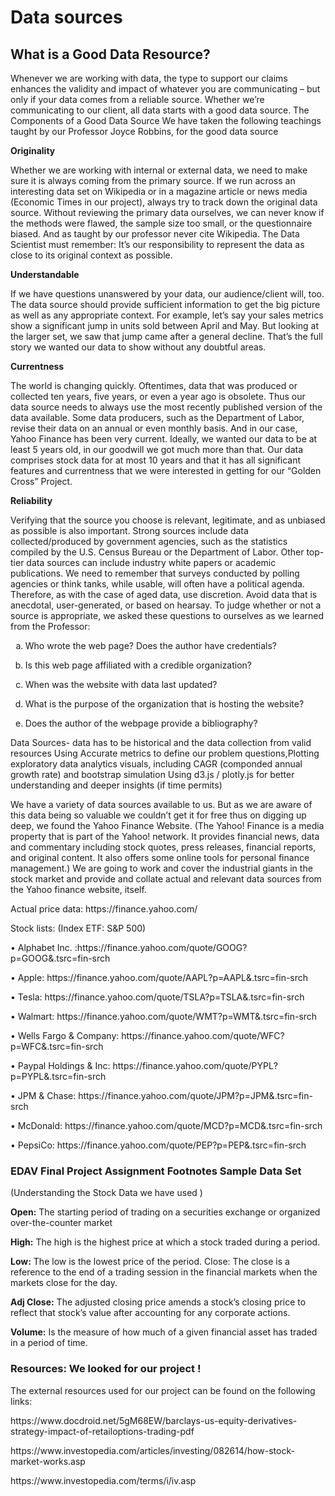 # Data sources

## What is a Good Data Resource?
Whenever we are working with data, the type to support our claims enhances the validity and impact of whatever you are communicating -- but only if your data comes from a reliable source. 
Whether we’re communicating to our client, all data starts with a good data source.
The Components of a Good Data Source
We have taken the following teachings taught by our Professor Joyce Robbins, for the good data source  

**Originality**

Whether we are working with internal or external data, we need to make sure it is always coming from the primary source. If we run across an interesting data set on Wikipedia or in a magazine article or news media (Economic Times in our project), always try to track down the original data source.
Without reviewing the primary data ourselves,  we can never know if the methods were flawed, the sample size too small, or the questionnaire biased. And as taught by our professor never cite Wikipedia. 
The Data Scientist must remember: It's our responsibility to represent the data as close to its original context as possible.

**Understandable**

If we have questions unanswered by your data, our audience/client will, too. The data source should provide sufficient information to get the big picture as well as any appropriate context. 
For example, let's say your sales metrics show a significant jump in units sold between April and May. But looking at the larger set, we saw that jump came after a general decline. That’s the full story we wanted our data to show without any doubtful areas.

**Currentness**

The world is changing quickly. Oftentimes, data that was produced or collected ten years, five years, or even a year ago is obsolete. Thus our data source needs to always use the most recently published version of the data available. 
Some data producers, such as the Department of Labor, revise their data on an annual or even monthly basis. And in our case, Yahoo Finance has been very current.  Ideally, we wanted our data to be at least 5 years old, in our goodwill we got much more than that. Our data comprises stock data for at most 10 years and that it has all significant features and currentness that we were interested in getting for our "Golden Cross" Project.
 
**Reliability**

Verifying that the source you choose is relevant, legitimate, and as unbiased as possible is also important. Strong sources include data collected/produced by government agencies, such as the statistics compiled by the U.S. Census Bureau or the Department of Labor. 
Other top-tier data sources can include industry white papers or academic publications. 
We need to remember that surveys conducted by polling agencies or think tanks, while usable, will often have a political agenda. Therefore, as with the case of aged data, use discretion. Avoid data that is anecdotal, user-generated, or based on hearsay.
To judge whether or not a source is appropriate, we asked these questions to ourselves as we learned from the Professor:

a) Who wrote the web page? Does the author have credentials?

b) Is this web page affiliated with a credible organization?

c) When was the website with data last updated?

d) What is the purpose of the organization that is hosting the website?

e) Does the author of the webpage provide a bibliography?

Data Sources- data has to be historical and the data collection from valid resources
Using Accurate metrics to define our problem questions,Plotting exploratory data analytics visuals, including CAGR (componded annual growth rate) and bootstrap simulation
Using d3.js / plotly.js for better understanding and deeper insights (if time permits)


We have a variety of data sources available to us. But as we are aware of this data being so valuable we couldn’t get it for free thus on digging up deep, we found the Yahoo Finance Website. (The Yahoo! Finance is a media property that is part of the Yahoo! network. It provides financial news, data and commentary including stock quotes, press releases, financial reports, and original content. It also offers some online tools for personal finance management.) We are going to work and cover the industrial giants in the stock market and provide and collate actual and relevant data sources from the Yahoo finance website, itself. 

Actual price data: https://finance.yahoo.com/ 

Stock lists: (Index ETF: S&P 500)

• Alphabet Inc. :https://finance.yahoo.com/quote/GOOG?p=GOOG&.tsrc=fin-srch

• Apple: https://finance.yahoo.com/quote/AAPL?p=AAPL&.tsrc=fin-srch 

• Tesla: https://finance.yahoo.com/quote/TSLA?p=TSLA&.tsrc=fin-srch 

• Walmart: https://finance.yahoo.com/quote/WMT?p=WMT&.tsrc=fin-srch 

• Wells Fargo & Company: https://finance.yahoo.com/quote/WFC?p=WFC&.tsrc=fin-srch 

• Paypal Holdings & Inc: https://finance.yahoo.com/quote/PYPL?p=PYPL&.tsrc=fin-srch 

• JPM & Chase: https://finance.yahoo.com/quote/JPM?p=JPM&.tsrc=fin-srch 

• McDonald: https://finance.yahoo.com/quote/MCD?p=MCD&.tsrc=fin-srch 

• PepsiCo: https://finance.yahoo.com/quote/PEP?p=PEP&.tsrc=fin-srch

### EDAV Final Project Assignment Footnotes Sample Data Set
(Understanding the Stock Data we have used ) 

**Open:** The starting period of trading on a securities exchange or organized over-the-counter market

**High:** The high is the highest price at which a stock traded during a period. 

**Low:** The low is the lowest price of the period. Close: The close is a reference to the end of a 
trading session in the financial markets when the markets close for the day. 

**Adj Close:** The adjusted closing price amends a stock's closing price to reflect that stock's value after accounting for any corporate actions. 

**Volume:** Is the measure of how much of a given financial asset has traded in a period of time.

### Resources: We looked for our project !

The external resources used for our project can be found on the following links:

https://www.docdroid.net/5gM68EW/barclays-us-equity-derivatives-strategy-impact-of-retailoptions-trading-pdf 

https://www.investopedia.com/articles/investing/082614/how-stock-market-works.asp

https://www.investopedia.com/terms/i/iv.asp